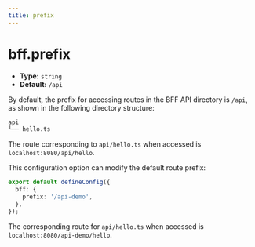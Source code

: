 ```yaml
---
title: prefix
---
```


# bff.prefix

- **Type:** `string`
- **Default:** `/api`


<EnableBFFCaution />

By default, the prefix for accessing routes in the BFF API directory is `/api`, as shown in the following directory structure:

```bash
api
└── hello.ts
```

The route corresponding to `api/hello.ts` when accessed is `localhost:8080/api/hello`.

This configuration option can modify the default route prefix:

```ts title="modern.config.ts"
export default defineConfig({
  bff: {
    prefix: '/api-demo',
  },
});
```

The corresponding route for `api/hello.ts` when accessed is `localhost:8080/api-demo/hello`.
